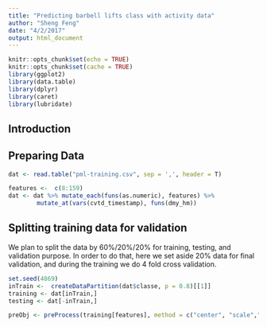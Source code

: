 ```yaml
---
title: "Predicting barbell lifts class with activity data"
author: "Sheng Feng"
date: "4/2/2017"
output: html_document
---
```


```r
knitr::opts_chunk$set(echo = TRUE)
knitr::opts_chunk$set(cache = TRUE)
library(ggplot2)
library(data.table)
library(dplyr)
library(caret)
library(lubridate)
```

## Introduction

## Preparing Data
```r
dat <- read.table("pml-training.csv", sep = ',', header = T)
```
```r
features <-  c(8:159)
dat <- dat %>% mutate_each(funs(as.numeric), features) %>%
        mutate_at(vars(cvtd_timestamp), funs(dmy_hm))

```

## Splitting training data for validation
We plan to split the data by 60%/20%/20% for training, testing, and validation purpose. In order to do that,  here we set aside 20% data for final validation, and during the training we do 4 fold cross validation. 
```r
set.seed(4869)
inTrain <-  createDataPartition(dat$classe, p = 0.8)[[1]]
training <- dat[inTrain,]
testing <- dat[-inTrain,]
```

```r
preObj <- preProcess(training[features], method = c("center", "scale","knnImpute"))
```


